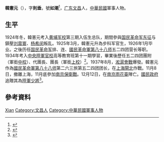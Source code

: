 '''韓憲元'''（{{bd|1906年||1937年|12月12日}}），字'''則垂'''，號'''如潮'''<ref>{{cite book |title=民国广东将领志|author=陈予欢编著|location=广州|publisher=广州出版社|year=1994|page= 第414页}}</ref>，[[广东|广东]][[文昌市|文昌]]人，[[中華民國|中華民國]]軍事人物。

== 生平 ==
1924年冬，韓憲元考入[[黄埔军校|黄埔军校]]第三期入伍生总队，期間參與[[国民革命军东征|国民革命军东征]]与鎮壓[[刘震寰_(1890年)|刘震寰]]、[[杨希闵|杨希闵]]叛乱。1925年3月，韓憲元升為步科军官生，1926年1月毕业。之後历任[[国民革命军|国民革命军]]排、连、[[國民革命軍第八十八师|國民革命軍第八十八师]]五二四团营长等职。1934年考入[[中华民国陆军军官学校|中央陸軍官校]]高等教育班第十一期學習，畢業後歷任五二四团團附（軍銜[[中校|中校]]）、代團長、團長（軍銜[[上校|上校]]）<ref>{{cite news |title=文昌乡情人物录 |author=吴运秋主编 |location=海口|publisher=海南出版社 |year=1993|page= 第346页}}</ref>。1937年8月，[[淞滬會戰|淞滬會戰]]爆發。韓憲元作為[[國民革命軍第八十八师|國民革命軍第八十八师]]第二六三旅第五二四团团长，在[[上海|上海]][[閘北|閘北]]作戰。11月8日，撤離上海，11月底參加[[南京保衛戰|南京保衛戰]]。12月12日，在[[南京|南京]][[雨花臺|雨花臺]]陣亡。[[國民政府|國民政府]]追贈其為[[陸軍|陸軍]][[少將|少將]]<ref>{{cite news |title=中国抗日将领英烈谱 上|author=何兰生编著 |location=北京|publisher=团结出版社|year=2014|page= 第133页}}</ref>。

== 參考資料 ==
{{Reflist|2}}

{{Authority control}}
{{DEFAULTSORT:Han韩}}
[[Category:韩姓|Xian]]
[[Category:文昌人|Category:文昌人]]
[[Category:中華民國軍事人物|Category:中華民國軍事人物]]